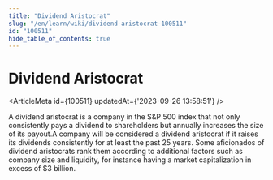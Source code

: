 ```yaml
---
title: "Dividend Aristocrat"
slug: "/en/learn/wiki/dividend-aristocrat-100511"
id: "100511"
hide_table_of_contents: true
---
```



# Dividend Aristocrat

<ArticleMeta id={100511} updatedAt={'2023-09-26 13:58:51'} />
<div className='border-solid border-b border-t-0 my-4 border-[var(--ifm-color-gray-300)]' />

A dividend aristocrat is a company in the S&P 500 index that not only consistently pays a dividend to shareholders but annually increases the size of its payout.A company will be considered a dividend aristocrat if it raises its dividends consistently for at least the past 25 years. Some aficionados of dividend aristocrats rank them according to additional factors such as company size and liquidity, for instance having a market capitalization in excess of $3 billion.
